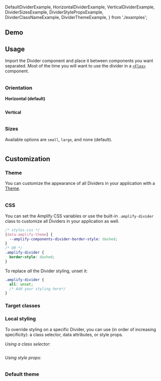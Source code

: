   DefaultDividerExample,
  HorizontalDividerExample,
  VerticalDividerExample,
  DividerSizesExample,
  DividerStylePropsExample,
  DividerClassNameExample,
  DividerThemeExample,
} from './examples';

## Demo

<DividerDemo />

## Usage

Import the Divider component and place it between components you want separated. Most of the time you will want to use the divider in a [`<Flex>`](/components/flex) component.

<Example>
  <DefaultDividerExample />
  <ExampleCode>

```jsx file=./examples/DefaultDividerExample.tsx

```

  </ExampleCode>
</Example>

### Orientation

**Horizontal (default)**

<Example>
  <HorizontalDividerExample />
  <ExampleCode>

```jsx file=./examples/HorizontalDividerExample.tsx

```

  </ExampleCode>
</Example>

**Vertical**

<Example>
  <VerticalDividerExample />
  <ExampleCode>

```jsx file=./examples/VerticalDividerExample.tsx

```

  </ExampleCode>
</Example>

### Sizes

Available options are `small`, `large`, and none (default).

<Example>
  <DividerSizesExample />
  <ExampleCode>

```jsx file=./examples/DividerSizesExample.tsx

```

  </ExampleCode>
</Example>

## Customization

### Theme

You can customize the appearance of all Dividers in your application with a [Theme](/theming).

<Example>
  <DividerThemeExample />
  <ExampleCode>

```jsx file=./examples/DividerThemeExample.tsx

```

  </ExampleCode>
</Example>

### CSS

You can set the Amplify CSS variables or use the built-in `.amplify-divider` class to customize all Dividers in your application as well.

<Example>
  <Divider className="border-style-override" />
  <ExampleCode>

```css
/* styles.css */
[data-amplify-theme] {
  --amplify-components-divider-border-style: dashed;
}
/* OR */
.amplify-divider {
  border-style: dashed;
}
```

</ExampleCode>
</Example>

To replace _all_ the Divider styling, unset it:

```css
.amplify-divider {
  all: unset;
  /* Add your styling here*/
}
```

### Target classes

<ComponentClassTable componentName="Divider" />

### Local styling

To override styling on a specific Divider, you can use (in order of increasing specificity): a class selector, data attributes, or style props.

_Using a class selector:_

<Example>
  <DividerClassNameExample />
  <ExampleCode>

```jsx file=./examples/DividerClassNameExample.tsx

```

  </ExampleCode>
</Example>

_Using style props:_

<Example>
  <DividerStylePropsExample />
  <ExampleCode>

```jsx file=./examples/DividerStylePropsExample.tsx

```

  </ExampleCode>
</Example>

### Default theme

```js file=../../../../../packages/ui/src/theme/tokens/components/divider.js

```
